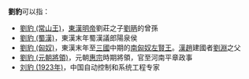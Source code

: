'''劉豹'''可以指：
* [[劉豹_(常山王)|劉豹 (常山王)]]，[[東漢|東漢]][[漢明帝|明帝]]劉莊之子[[劉昞|劉昞]]的曾孫
* [[劉豹_(蜀漢)|劉豹 (蜀漢)]]，東漢末年蜀漢議郎陽泉侯
* [[劉豹_(匈奴)|劉豹 (匈奴)]]，東漢末年至[[三國|三國]]中期的[[南匈奴|南匈奴]][[左賢王|左賢王]]。[[漢趙|漢趙]]建國者[[劉淵|劉淵]]之父
* [[劉豹_(元朝將領)|劉豹 (元朝將領)]]，元朝[[元惠宗|惠宗]]時期將領，官至河南平章政事
* [[刘豹_(1923年)|刘豹 (1923年)]]，中国自动控制和系统工程专家

{{disambig|Cat=二字劉姓人名消歧義|bao}}